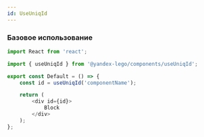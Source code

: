 ```yaml
---
id: UseUniqId
---
```


### Базовое использование

```ts
import React from 'react';

import { useUniqId } from '@yandex-lego/components/useUniqId';

export const Default = () => {
    const id = useUniqId('componentName');

    return (
        <div id={id}>
            Block
        </div>
    );
};
```
